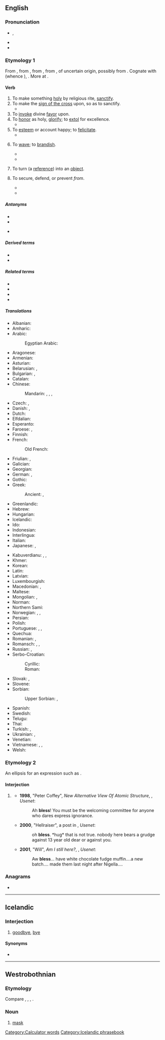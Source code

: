 {{also|Bless}}
==English==

===Pronunciation===
* {{enPR|blĕs}}, {{IPA|en|/blɛs/}}
* {{audio|en|en-us-bless.ogg|Audio (US)}}
* {{rhymes|en|ɛs}}

===Etymology 1===
From {{inh|en|enm|blessen}}, from {{inh|en|ang|bletsian||to consecrate (with blood)}}, from {{inh|en|gmw-pro|*blōdisōn||to sprinkle, mark or hallow with blood}}, from {{der|en|gem-pro|*blōþą||blood}}, of uncertain origin, possibly from {{der|en|ine-pro|*bʰleh₃-||to bloom}}. Cognate with {{cog|non|bleza||to bless}} (whence {{cog|is|blessa}}), {{cog|ang|blēdan||to bleed}}. More at {{m|en|bleed}}.

====Verb====
{{en-verb|blesses|blessing|blest|past2=blessed}}

# To make something [[holy]] by religious rite, [[sanctify]].
# To make the [[sign of the cross]] upon, so as to sanctify.
#* {{RQ:Holinshed Chronicles|passage=the archbishop vsing certeine praiers, '''blessed''' the king}}
# To [[invoke]] divine [[favor]] upon.
# To [[honor]] as holy, [[glorify]]; to [[extol]] for excellence.
#* {{RQ:Authorized Version|Psalms|103|1|page=698|column=2|passage=A Pſalme of Dauid. '''Bleſſe''' the {{smallcaps|Lord}}, O my ſoule: and all that is within me, bleſſe his holy Name.}}
# To [[esteem]] or account happy; to [[felicitate]].
#* {{RQ:Authorized Version|Jeremiah|4|2|page=821|column=1|passage=And thou ſhalt ſweare, The {{smallcaps|Lord}} liueth, in Trueth, in Iudgement, and in Righteouſnes, and the nations ſhall '''bleſſe''' themſelues in him, and in him ſhall they glorie.}}
# {{lb|en|obsolete}} To [[wave]]; to [[brandish]].
#* {{RQ:Spenser Faerie Queene|book=I|canto=V|stanza=6|passage=And burning blades about their heads do '''blesse'''.}}
#* {{RQ:Fairfax Godfrey of Bulloigne|passage=Round his armed head his trenchant blade he '''blest'''.}}
# {{lb|en|[[Perl]]|_|programming|transitive|past tense only '''blessed'''}} To turn (a [[reference]]) into an [[object]].
# {{lb|en|archaic|with ''from''}} To secure, defend, or prevent ''from''.
#* {{RQ:Shakespeare Winter's Tale|act=IV|scene=iv|passage='''Bless''' me from marrying a usurer.}}
#* {{RQ:Milton Poems|poem=Il Penseroso|page=40|passage=To '''bleſs''' the dores from nightly harm}}

=====Antonyms=====
* {{l|en|curse}}
* {{l|en|condemn}}
* {{sense|programming}} {{l|en|unbless}}

=====Derived terms=====
* {{l|en|bless someone's cotton socks}}
* {{l|en|bless someone's heart}}

=====Related terms=====
* {{l|en|blessed}}
* {{l|en|blessing}}
* {{l|en|bleed}}
* {{l|en|blood}}

=====Translations=====
{{trans-top|confer blessing on}}
* Albanian: {{t+|sq|bekoj}}
* Amharic: {{t|am|ባረከ}}
* Arabic: {{t|ar|بَارَكَ}}
*: Egyptian Arabic: {{t|arz|بارك|tr=bārik}}
* Aragonese: {{t|an|bendicir}}
* Armenian: {{t+|hy|օրհնել|sc=Armn}}
* Asturian: {{t|ast|bendicir}}
* Belarusian: {{t|be|бласлаўля́ць|impf}}, {{t|be|благаславі́ць|pf}}
* Bulgarian: {{t+|bg|благосла́вям|impf}}, {{t+|bg|благословя́|pf}}
* Catalan: {{t+|ca|beneir}}
* Chinese:
*: Mandarin: {{t+|cmn|保佑|tr=bǎoyòu}}, {{t+|cmn|佑|tr=yòu}}, {{t+|cmn|福|tr=fú}}, {{t+|cmn|祝福|tr=zhùfú}}
* Czech: {{t+|cs|žehnat|impf}}, {{t|cs|požehnat|pf}}
* Danish: {{t|da|velsigne}}, {{qualifier|archaic}} {{t|da|signe}}
* Dutch: {{t+|nl|zegenen}}
* Elfdalian: {{t|ovd|welsingen}}
* Esperanto: {{t|eo|beni}}
* Faroese: {{t|fo|vælsigna}}, {{t|fo|signa}}
* Finnish: {{t+|fi|siunata}}
* French: {{t+|fr|bénir}}
*: Old French: {{t|fro|beneïr}}
* Friulian: {{t|fur|benedî}}, {{t|fur|binidî}}
* Galician: {{t+|gl|bendicir}}
* Georgian: {{t|ka|ლოცვა|sc=Geor}}
* German: {{t+|de|segnen}}, {{qualifier|obsolete}} {{t+|de|benedeien}}
* Gothic: {{t|got|𐌸𐌹𐌿𐌸𐌾𐌰𐌽}}
* Greek: {{t+|el|ευλογώ}}
*: Ancient: {{t|grc|εὐλογέω}}, {{t|grc|μακαρίζω}}
* Greenlandic: {{t|kl|pilluaqquaa}}
* Hebrew: {{t|he|בירך|tr=berákh|alt=בירך \ בֵּרֵךְ \ בֵּרַךְ}}
* Hungarian: {{t+|hu|megáld}}
* Icelandic: {{t|is|blessa}}
* Ido: {{t+|io|benedikar}}
* Indonesian: {{t+|id|berkat}}
* Interlingua: {{t-needed|ia}}
* Italian: {{t+|it|benedire}}
* Japanese: {{t+|ja|恵む|tr=めぐむ, megumu}}, {{t+|ja|祝福|tr=しゅくふくする, shukufuku suru|alt=祝福する}}
{{trans-mid}}
* Kabuverdianu: {{t|kea|abensua}}, {{t|kea|abênsua}}, {{t|kea|bensuá}}
* Khmer: {{t-needed|km}}
* Korean: {{t+|ko|축복하다}}
* Latin: {{t|la|benedīcō}}
* Latvian: {{t|lv|svētīt}}
* Luxembourgish: {{t|lb|seenen}}
* Macedonian: {{t|mk|благословува|impf}}, {{t|mk|благослови|pf}}
* Maltese: {{t|mt|bierek}}
* Mongolian: {{t+|mn|адислах}}, {{t+|mn|өршөөх}}
* Norman: {{t|nrf|béni}}
* Northern Sami: {{t|se|buressivdnidit}}
* Norwegian: {{t+|no|velsigne}}, {{t|no|signa}}, {{t|no|blessa}}
* Persian: {{t|fa|برکت دادن|tr=barekat dâdan}}
* Polish: {{t+|pl|błogosławić|impf}}
* Portuguese: {{t+|pt|abençoar}}, {{t+|pt|bendizer}}, {{t+|pt|benzer}}
* Quechua: {{t|qu|ch'allay}}
* Romanian: {{t+|ro|binecuvânta}}, {{t+|ro|blagoslovi}}
* Romansch: {{t|rm|benedir}}, {{t|rm|banadir}}, {{t|rm|banadeir}}
* Russian: {{t+|ru|благословля́ть|impf}}, {{t+|ru|благослови́ть|pf}}
* Serbo-Croatian:
*: Cyrillic: {{t|sh|благосло̀вити|pf}}
*: Roman: {{t+|sh|blagoslòviti|pf}}
* Slovak: {{t|sk|žehnať|impf}}, {{t|sk|požehnať|pf}}
* Slovene: {{t+|sl|blagosloviti|pf}}
* Sorbian:
*: Upper Sorbian: {{t+|hsb|žohnować|impf}}, {{t+|hsb|požohnować|pf}}
* Spanish: {{t+|es|bendecir}}
* Swedish: {{t+|sv|välsigna}}
* Telugu: {{t+|te|దీవించు}}
* Thai: {{t|th|อวยพร}}
* Turkish: {{t+|tr|kutsamak}}, {{t+|tr|takdis etmek}}
* Ukrainian: {{t+|uk|благословля́ти|impf}}, {{t+|uk|благослови́ти|pf}}
* Venetian: {{t+|vec|benedir}}
* Vietnamese: {{t|vi|chúc phúc}}, {{t+|vi|giáng phúc}}, {{t|vi|ban phúc}}
* Welsh: {{t+|cy|bendithio}}
{{trans-bottom}}

===Etymology 2===
An ellipsis for an expression such as {{m|en|bless someone's heart|bless your heart}}.

====Interjection====
{{en-interj}}

# {{lb|en|UK|Canada|informal}} {{non-gloss definition|Used as an expression of endearment, gratitude, or (ironically) belittlement.}}
#* '''1998''', "Peter Coffey", ''New Alternative View Of Atomic Structure'', {{monospace|sci.chem}}, ''Usenet'':
#*: Ah '''bless'''! You must be the welcoming committee for anyone who dares express ignorance.
#* '''2000''', "Hellraiser", a post in {{monospace|uk.people.teens}}, ''Usenet'':
#*: oh '''bless'''. *hug* that is not true. nobody here bears a grudge against 13 year old dear or against you.
#* '''2001''', "Will", ''Am I still here?'', {{monospace|uk.religion.pagan}}, ''Usenet'':
#*: Aw '''bless'''... have white chocolate fudge muffin....a new batch.... made them last night after Nigella....

===Anagrams===
* {{anagrams|en|a=belss|ESBLs|slebs}}

[[Category:Calculator words]]

----

==Icelandic==

===Interjection===
{{head|is|interjection}}

# [[goodbye]], [[bye]]

====Synonyms====
* {{l|is|bless bless}}

[[Category:Icelandic phrasebook]]

----

==Westrobothnian==

===Etymology===
Compare {{cog|da|blis}}, {{cog|sv|bläs}}, {{cog|non|blys}}, {{m|non|blesóttr}}.

===Noun===
{{head|gmq-bot|noun}}

# [[mask]]